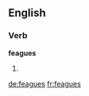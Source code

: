 
==English==

===Verb===
'''feagues'''

# {{third-person singular of|feague}}

[[de:feagues]]
[[fr:feagues]]